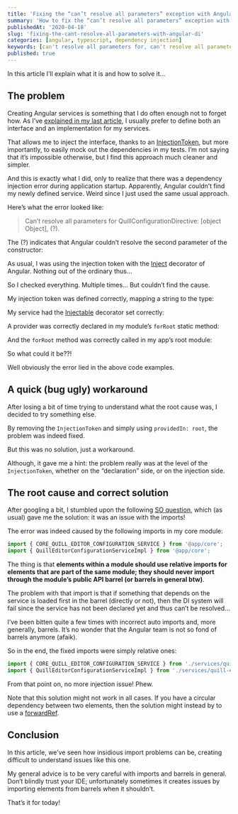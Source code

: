 ```yaml
---
title: 'Fixing the “can’t resolve all parameters” exception with Angular DI'
summary: 'How to fix the “can’t resolve all parameters” exception with Angular'
publishedAt: '2020-04-18'
slug: 'fixing-the-cant-resolve-all-parameters-with-angular-di'
categories: [angular, typescript, dependency injection]
keywords: [can't resolve all parameters for, can't resolve all parameters cli, angular, typescript, dependency injection]
published: true
---
```


In this article I’ll explain what it is and how to solve it…

## The problem

Creating Angular services is something that I do often enough not to forget how. As I’ve [explained in my last article](https://medium.com/@dSebastien/dynamically-customizing-quill-ngx-quill-editors-in-an-angular-application-b81c75bc4a6), I usually prefer to define both an interface and an implementation for my services.

That allows me to inject the interface, thanks to an [InjectionToken](https://angular.io/api/core/InjectionToken), but more importantly, to easily mock out the dependencies in my tests. I’m not saying that it’s impossible otherwise, but I find this approach much cleaner and simpler.

And this is exactly what I did, only to realize that there was a dependency injection error during application startup. Apparently, Angular couldn’t find my newly defined service. Weird since I just used the same usual approach.

Here’s what the error looked like:

> Can’t resolve all parameters for QuillConfigurationDirective: [object Object], (?).

The (?) indicates that Angular couldn’t resolve the second parameter of the constructor:

<Gist gistLink="dsebastien/defdce4947a28c2f753a062b93919b6d" />

As usual, I was using the injection token with the [Inject](https://angular.io/api/core/inject) decorator of Angular. Nothing out of the ordinary thus…

So I checked everything. Multiple times… But couldn’t find the cause.

My injection token was defined correctly, mapping a string to the type:

<Gist gistLink="dsebastien/bc7ba2e410cdbbdc52052b07ae25f5cb" />

My service had the [Injectable](https://angular.io/api/core/Injectable) decorator set correctly:

<Gist gistLink="dsebastien/d108fbf8f1ff39752adf2614b0f90c31" />

A provider was correctly declared in my module’s `forRoot` static method:

<Gist gistLink="dsebastien/268d812805a7074daaa29d3a5257caf0" />

And the `forRoot` method was correctly called in my app’s root module:

<Gist gistLink="dsebastien/52bbf60fae5501ddb9e7cba81d57eaf3" />

So what could it be??!

Well obviously the error lied in the above code examples.

## A quick (bug ugly) workaround

After losing a bit of time trying to understand what the root cause was, I decided to try something else.

By removing the `InjectionToken` and simply using `providedIn: root`, the problem was indeed fixed.

But this was no solution, just a workaround.

Although, it gave me a hint: the problem really was at the level of the `InjectionToken`, whether on the “declaration” side, or on the injection side.

## The root cause and correct solution

After googling a bit, I stumbled upon the following [SO question](https://stackoverflow.com/questions/37997824/exception-cant-resolve-all-parameters), which (as usual) gave me the solution: it was an issue with the imports!

The error was indeed caused by the following imports in my core module:

```typescript
import { CORE_QUILL_EDITOR_CONFIGURATION_SERVICE } from '@app/core';
import { QuillEditorConfigurationServiceImpl } from '@app/core';
```

The thing is that **elements within a module should use relative imports for elements that are part of the same module; they should never import through the module’s public API barrel (or barrels in general btw)**.

The problem with that import is that if something that depends on the service is loaded first in the barrel (directly or not), then the DI system will fail since the service has not been declared yet and thus can’t be resolved…

I’ve been bitten quite a few times with incorrect auto imports and, more generally, barrels. It’s no wonder that the Angular team is not so fond of barrels anymore (afaik).

So in the end, the fixed imports were simply relative ones:

```typescript
import { CORE_QUILL_EDITOR_CONFIGURATION_SERVICE } from './services/quill-editor-configuration.service.constants';
import { QuillEditorConfigurationServiceImpl } from './services/quill-editor-configuration.service';
```

From that point on, no more injection issue! Phew.

Note that this solution might not work in all cases. If you have a circular dependency between two elements, then the solution might instead by to use a [forwardRef](https://angular.io/api/core/forwardRef).

## Conclusion

In this article, we’ve seen how insidious import problems can be, creating difficult to understand issues like this one.

My general advice is to be very careful with imports and barrels in general. Don’t blindly trust your IDE; unfortunately sometimes it creates issues by importing elements from barrels when it shouldn’t.

That’s it for today!

<BlogPostSignature />
